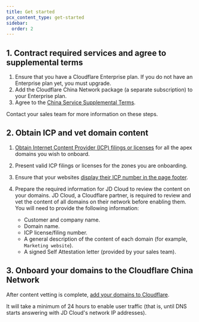 ```yaml
---
title: Get started
pcx_content_type: get-started
sidebar:
  order: 2
---
```


## 1. Contract required services and agree to supplemental terms

1. Ensure that you have a Cloudflare Enterprise plan. If you do not have an Enterprise plan yet, you must upgrade.
2. Add the Cloudflare China Network package (a separate subscription) to your Enterprise plan.
3. Agree to the [China Service Supplemental Terms](https://www.cloudflare.com/supplemental-terms/#china-service).

Contact your sales team for more information on these steps.

## 2. Obtain ICP and vet domain content

1. [Obtain Internet Content Provider (ICP) filings or licenses](/china-network/concepts/icp/#obtain-an-icp-number) for all the apex domains you wish to onboard.

2. Present valid ICP filings or licenses for the zones you are onboarding.

3. Ensure that your websites [display their ICP number in the page footer](/china-network/concepts/icp/#display-your-icp-number).

4. Prepare the required information for JD Cloud to review the content on your domains. JD Cloud, a Cloudflare partner, is required to review and vet the content of all domains on their network before enabling them. You will need to provide the following information:

   - Customer and company name.
   - Domain name.
   - ICP license/filing number.
   - A general description of the content of each domain (for example, `Marketing website`).
   - A signed Self Attestation letter (provided by your sales team).

## 3. Onboard your domains to the Cloudflare China Network

After content vetting is complete, [add your domains to Cloudflare](/fundamentals/setup/manage-domains/add-site/).

It will take a minimum of 24 hours to enable user traffic (that is, until DNS starts answering with JD Cloud's network IP addresses).
